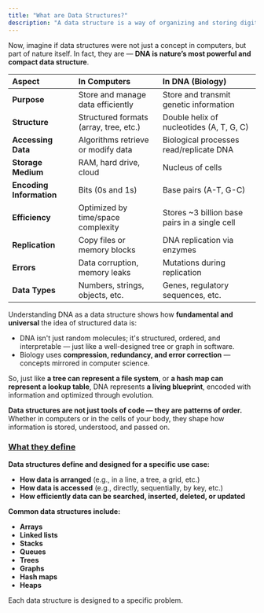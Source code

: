```yaml
---
title: "What are Data Structures?"
description: "A data structure is a way of organizing and storing digital data so that it can be used efficiently. Just like physical storage methods (like shelves, drawers, or filing cabinets) help us manage physical objects, data structures help us manage digital data.  "
---
```


Now, imagine if data structures were not just a concept in computers, but part of nature itself. In fact, they are — **DNA is nature’s most powerful and compact data structure**.

| **Aspect**               | **In Computers**                       | **In DNA (Biology)**                          |
| :----------------------- | :------------------------------------- | :-------------------------------------------- |
| **Purpose**              | Store and manage data efficiently      | Store and transmit genetic information        |
| **Structure**            | Structured formats (array, tree, etc.) | Double helix of nucleotides (A, T, G, C)      |
| **Accessing Data**       | Algorithms retrieve or modify data     | Biological processes read/replicate DNA       |
| **Storage Medium**       | RAM, hard drive, cloud                 | Nucleus of cells                              |
| **Encoding Information** | Bits (0s and 1s)                       | Base pairs (A-T, G-C)                         |
| **Efficiency**           | Optimized by time/space complexity     | Stores ~3 billion base pairs in a single cell |
| **Replication**          | Copy files or memory blocks            | DNA replication via enzymes                   |
| **Errors**               | Data corruption, memory leaks          | Mutations during replication                  |
| **Data Types**           | Numbers, strings, objects, etc.        | Genes, regulatory sequences, etc.             |

Understanding DNA as a data structure shows how **fundamental and universal** the idea of structured data is:

- DNA isn't just random molecules; it's structured, ordered, and interpretable — just like a well-designed tree or graph in software.
- Biology uses **compression, redundancy, and error correction** — concepts mirrored in computer science.

So, just like **a tree can represent a file system**, or **a hash map can represent a lookup table**, DNA represents **a living blueprint**, encoded with information and optimized through evolution.

**Data structures are not just tools of code — they are patterns of order.** Whether in computers or in the cells of your body, they shape how information is stored, understood, and passed on.

### <u>What they define</u>

**Data structures define and designed for a specific use case:**

- **How data is arranged** (e.g., in a line, a tree, a grid, etc.)
- **How data is accessed** (e.g., directly, sequentially, by key, etc.)
- **How efficiently data can be searched, inserted, deleted, or updated**

**Common data structures include:**

- **Arrays**
- **Linked lists**
- **Stacks**
- **Queues**
- **Trees**
- **Graphs**
- **Hash maps**
- **Heaps**

Each data structure is designed to a specific problem.